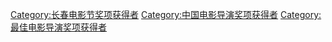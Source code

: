 [[Category:长春电影节奖项获得者|Category:长春电影节奖项获得者]]
[[Category:中国电影导演奖项获得者|Category:中国电影导演奖项获得者]]
[[Category:最佳电影导演奖项获得者‎|Category:最佳电影导演奖项获得者‎]]